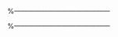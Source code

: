 
%------------------------------------------

\begin{slide}{Grubbs test}
\begin{verbatim}

> library(outliers)
> grubbs.test(x)
        Grubbs test for one outlier
data:  x
G = 2.4180, U = 0.4202, p-value = 0.02405
alternative hypothesis:
    lowest value 3.51 is an outlier
\end{verbatim}
\end{slide}
%------------------------------------------

\begin{slide}{Grubbs test: conclusion}
\begin{itemize}
\item The null hypothesis is that lowest value (highest in other cases) is not an outlier.
\item The alternative hypothesis that it is an outlier.
\item The p-value (0.02405) is less than 5\% (usual value for $\alpha$).
\item Therefore we reject the null hypothesis.
\item Lowest value is an outlier.
\end{itemize}
\end{slide}

